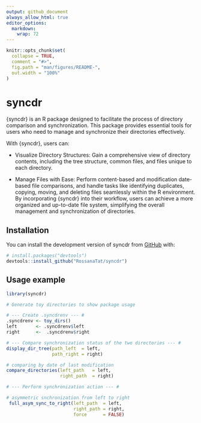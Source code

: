```yaml
---
output: github_document
always_allow_html: true
editor_options: 
  markdown: 
    wrap: 72
---
```


<!-- README.md is generated from README.Rmd. Please edit that file -->

```r
knitr::opts_chunk$set(
  collapse = TRUE,
  comment = "#>",
  fig.path = "man/figures/README-",
  out.width = "100%"
)
```

# syncdr

<!-- badges: start -->

<!-- badges: end -->

{syncdr} is an R package designed to facilitate the process of directory
comparison and synchronization. This package provides essential tools
for users who need to manage and synchronize their directories
effectively.

With {syncdr}, users can:

-   Visualize Directory Structures: Gain a comprehensive view of
    directory contents, including the tree structure, common files, and
    files unique to each directory.

-   Manage Files with Ease: Perform content-based and modification
    date-based file comparisons, and handle tasks like identifying
    duplicates, copying, moving, and deleting files seamlessly within
    the R environment. By incorporating {syncdr} into their workflow,
    users can achieve a more organized and up-to-date file system,
    simplifying the overall management and synchronization of
    directories.

## Installation

You can install the development version of syncdr from
[GitHub](https://github.com/) with:

```r
# install.packages("devtools")
devtools::install_github("RossanaTat/syncdr")
```


## Usage example

```r

library(syncdr)

# Generate toy directories to show package usage

# --- Create .syncdrenv --- #
.syncdrenv <- toy_dirs()
left       <- .syncdrenv$left
right      <-  .syncdrenv$right

# --- Compare synchronization status of the two directories --- #
display_dir_tree(path_left  = left,
                 path_right = right)

# comparing by date of last modification
compare_directories(left_path   = left,
                    right_path  = right)

# --- Perform synchronization action --- #

# asymmetric snchronization from left to right 
 full_asym_sync_to_right(left_path  = left,
                         right_path = right,
                         force      = FALSE)

```

